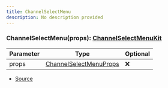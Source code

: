 ```yaml
---
title: ChannelSelectMenu
description: No description provided
---
```



### ChannelSelectMenu(props): [ChannelSelectMenuKit](/docs/api-reference/classes/ChannelSelectMenuKit)

| Parameter | Type | Optional |
| ----------- | ----------- | ----------- |
| props | [ChannelSelectMenuProps](/docs/api-reference/types/ChannelSelectMenuProps) | ❌ |


- [Source](https://github.com/underctrl-io/commandkit/blob/83ef44f10b86e30835e8636786e5222cac412af9/packages/commandkit/src/components/v1/select-menu/SelectMenu.ts#L195)